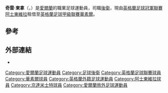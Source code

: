 {{blpunsourced|time=2019-02-12T09:14:48+00:00}}
{{expand english|time=2019-02-12T09:14:48+00:00}}
{{noteTA|G1=football|
T=zh-hk:奇雲·東拿;zh-hans:凯文·通纳|
1=zh-hk:奇雲·東拿;zh-hans:凯文·通纳}}
{{Infobox football biography
|name                = 奇雲·東拿
|fullname            = Kevin Stephen Toner
|image               =
|birth_date          = {{birth date and age|1996|7|18|df=y}}
|birth_place         = [[愛爾蘭|愛爾蘭]][[米斯郡|米斯郡]][[阿什伯恩|阿什伯恩]]
|family               =  Bren Toner ( dad ) Derek Toner ( uncle )  Sarah Toner ( cousin) Laura Toner ( cousin ) Chelsea Toner ( cousin )
|spouse          = Rebeka Flynn
|height              =
|position            = [[後衛|後衛]]
|currentclub         = [[華素爾足球會|華素爾]] (由[[阿士東維拉足球會|阿士東維拉]]外借)
|clubnumber          = 32
|youthclubs1         = Ashbourne United
|youthclubs2         = [[Home_Farm_F.C.|Home Farm]]
|youthyears1         = 2006–2012
|youthyears2         = 2010–2012
|clubs1              = [[阿士東維拉足球會|阿士東維拉]]
|clubs2              = → [[京達米士特足球會|京達米士特]] (租借)
|clubs3              = → [[華素爾足球會|華素爾]] (租借)
|years1              = 2015–
|years2              = 2015
|years3              = 2016–
|caps1               = 4
|caps2               = 6
|caps3               = 0
|goals1              = 0
|goals2              = 0
|goals3              = 0
|nationalteam1       = [[愛爾蘭19歲以下國家足球隊|愛爾蘭19歲以下國家足球隊]]
|nationalyears1      = 2013-2015
|nationalcaps1       = 8
|nationalgoals1      = 1
|medaltemplates      =
|club-update         = 7 May 2016
|nationalteam-update =
|embed               =
|youthyears3         = 2012–2015
|youthclubs3         = [[阿士東維拉足球會|阿士東維拉]]
}}
'''奇雲·東拿'''（{{lang-en|Kevin Stephen Toner}}，{{bd|1996年|7月18日||}}）是[[愛爾蘭|愛爾蘭]]的職業足球運動員，司職[[後衛|後衛]]，現由[[英格蘭足球冠軍聯賽|英格蘭足球冠軍聯賽]][[阿士東維拉足球會|阿士東維拉]]租借至[[英格蘭足球甲級聯賽|英格蘭足球甲級聯賽]][[華素爾足球會|華素爾]]。

==參考==
{{Reflist}}

==外部連結==
*{{Soccerbase|88092}}

{{DEFAULTSORT:Toner}}
[[Category:愛爾蘭足球運動員|Category:愛爾蘭足球運動員]]
[[Category:足球後衛|Category:足球後衛]]
[[Category:英格蘭足球聯賽球員|Category:英格蘭足球聯賽球員]]
[[Category:華素爾球員|Category:華素爾球員]]
[[Category:英格蘭外籍足球運動員|Category:英格蘭外籍足球運動員]]
[[Category:阿士東維拉球員|Category:阿士東維拉球員]]
[[Category:京達米士特球員|Category:京達米士特球員]]
[[Category:愛爾蘭旅外足球運動員|Category:愛爾蘭旅外足球運動員]]
{{足球小作品}}